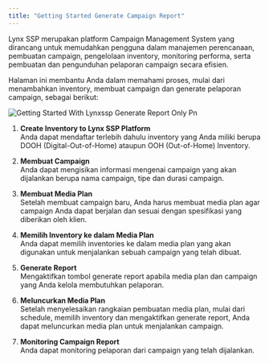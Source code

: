 ```yaml
---
title: "Getting Started Generate Campaign Report"
---
```


<p class="text-md text-justify">
Lynx SSP merupakan platform Campaign Management System yang dirancang untuk memudahkan pengguna dalam manajemen perencanaan, pembuatan campaign, pengelolaan inventory, monitoring performa, serta pembuatan dan pengunduhan pelaporan campaign secara efisien.

Halaman ini membantu Anda dalam memahami proses, mulai dari menambahkan inventory, membuat campaign dan generate pelaporan campaign, sebagai berikut:

</p>

![Getting Started With Lynxssp Generate Report Only Pn](/images/getting-started-with-lynxssp-generate-report-only.png)

1. **Create Inventory to Lynx SSP Platform**\
   Anda dapat mendaftar terlebih dahulu inventory yang Anda miliki berupa DOOH (Digital-Out-of-Home) ataupun OOH (Out-of-Home) Inventory.

   <Card title="Membuat DOOH (Digital-Out-of-Home) Inventory">
     
   </Card>
   <Card title="Membuat OOH (Out-of-Home) Inventory" iconType="regular">
     
   </Card>

<div />

2. **Membuat Campaign**\
   Anda dapat mengisikan informasi mengenai campaign yang akan dijalankan berupa nama campaign, tipe dan durasi campaign.

<div />

3. **Membuat Media Plan**\
   Setelah membuat campaign baru, Anda harus membuat media plan agar campaign Anda dapat berjalan dan sesuai dengan spesifikasi yang diberikan oleh klien.

<div />

4. **Memilih Inventory ke dalam Media Plan**\
   Anda dapat memilih inventories ke dalam media plan yang akan digunakan untuk menjalankan sebuah campaign yang telah dibuat.

<div />

5. **Generate Report**\
   Mengaktifkan tombol generate report apabila media plan dan campaign yang Anda kelola membutuhkan pelaporan.

<div />

6. **Meluncurkan Media Plan**\
   Setelah menyelesaikan rangkaian pembuatan media plan, mulai dari schedule, memilih inventory dan mengaktifkan generate report, Anda dapat meluncurkan media plan untuk menjalankan campaign.

<div />

7. **Monitoring Campaign Report**\
   Anda dapat monitoring pelaporan dari campaign yang telah dijalankan.

   <Card title="Download Pelaporan Campaign">
     
   </Card>
   <Card title="Membagikan Pelaporan Campaign">
     
   </Card>
   <Card title="Mengakses Pelaporan Campaign">
     
   </Card>